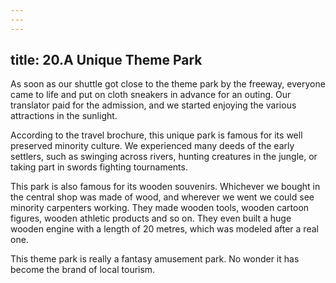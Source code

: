 ```yaml
---
---
---
```

title: 20.A Unique Theme Park
---



As soon as our shuttle got close to the theme park by the freeway, everyone came to life and put on cloth sneakers in advance for an outing. Our translator paid for the admission, and we started enjoying the various attractions in the sunlight.

According to the travel brochure, this unique park is famous for its well preserved minority culture. We experienced many deeds of the early settlers, such as swinging across rivers, hunting creatures in the jungle, or taking part in swords fighting tournaments.

This park is also famous for its wooden souvenirs. Whichever we bought in the central shop was made of wood, and wherever we went we could see minority carpenters working. They made wooden tools, wooden cartoon figures, wooden athletic products and so on. They even built a huge wooden engine with a length of 20 metres, which was modeled after a real one.

This theme park is really a fantasy amusement park. No wonder it has become the brand of local tourism. 